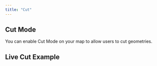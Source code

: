 ```yaml
---
title: "Cut"
---
```


## Cut Mode

You can enable Cut Mode on your map to allow users to cut geometries.

<!-- Add detailed documentation and code examples for Cut Mode here -->

## Live Cut Example

<BrowserOnlyGmMap gmOptions={editCutOptions} />

